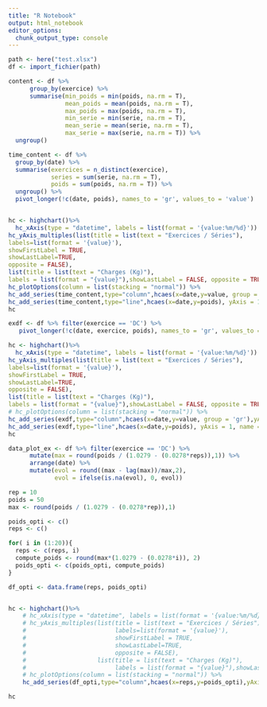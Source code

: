 ```yaml
---
title: "R Notebook"
output: html_notebook
editor_options: 
  chunk_output_type: console
---
```


```r
path <- here("test.xlsx")
df <- import_fichier(path)


```

```r

content <- df %>%
      group_by(exercice) %>%
      summarise(min_poids = min(poids, na.rm = T),
                mean_poids = mean(poids, na.rm = T),
                max_poids = max(poids, na.rm = T),
                min_serie = min(serie, na.rm = T),
                mean_serie = mean(serie, na.rm = T),
                max_serie = max(serie, na.rm = T)) %>% 
  ungroup()

```

```r

time_content <- df %>% 
  group_by(date) %>% 
  summarise(exercices = n_distinct(exercice),
            series = sum(serie, na.rm = T),
            poids = sum(poids, na.rm = T)) %>% 
  ungroup() %>% 
  pivot_longer(!c(date, poids), names_to = 'gr', values_to = 'value')


hc <- highchart()%>%
  hc_xAxis(type = "datetime", labels = list(format = '{value:%m/%d}')) %>%
hc_yAxis_multiples(list(title = list(text = "Exercices / Séries"),
labels=list(format = '{value}'),
showFirstLabel = TRUE,
showLastLabel=TRUE,
opposite = FALSE),
list(title = list(text = "Charges (Kg)"),
labels = list(format = "{value}"),showLastLabel = FALSE, opposite = TRUE)) %>%
hc_plotOptions(column = list(stacking = "normal")) %>%
hc_add_series(time_content,type="column",hcaes(x=date,y=value, group = 'gr'),yAxis=0) %>%
hc_add_series(time_content,type="line",hcaes(x=date,y=poids), yAxis = 1, name = 'Charge')
hc

```


```r

exdf <- df %>% filter(exercice == 'DC') %>% 
   pivot_longer(!c(date, exercice, poids), names_to = 'gr', values_to = 'value')

hc <- highchart()%>%
  hc_xAxis(type = "datetime", labels = list(format = '{value:%m/%d}')) %>%
hc_yAxis_multiples(list(title = list(text = "Exercices / Séries"),
labels=list(format = '{value}'),
showFirstLabel = TRUE,
showLastLabel=TRUE,
opposite = FALSE),
list(title = list(text = "Charges (Kg)"),
labels = list(format = "{value}"),showLastLabel = FALSE, opposite = TRUE)) %>%
# hc_plotOptions(column = list(stacking = "normal")) %>%
hc_add_series(exdf,type="column",hcaes(x=date,y=value, group = 'gr'),yAxis=0) %>%
hc_add_series(exdf,type="line",hcaes(x=date,y=poids), yAxis = 1, name = 'Charge')
hc
```

```r

data_plot_ex <- df %>% filter(exercice == 'DC') %>% 
      mutate(max = round(poids / (1.0279 - (0.0278*reps)),1)) %>%
      arrange(date) %>%
      mutate(evol = round((max - lag(max))/max,2),
             evol = ifelse(is.na(evol), 0, evol))

```

```r

rep = 10
poids = 50
max <- round(poids / (1.0279 - (0.0278*rep)),1)

poids_opti <- c()
reps <- c()

for( i in (1:20)){
  reps <- c(reps, i)
  compute_poids <- round(max*(1.0279 - (0.0278*i)), 2)
  poids_opti <- c(poids_opti, compute_poids)
}

df_opti <- data.frame(reps, poids_opti)


hc <- highchart()%>%
    # hc_xAxis(type = "datetime", labels = list(format = '{value:%m/%d}')) %>%
    # hc_yAxis_multiples(list(title = list(text = "Exercices / Séries"),
    #                         labels=list(format = '{value}'),
    #                         showFirstLabel = TRUE,
    #                         showLastLabel=TRUE,
    #                         opposite = FALSE),
    #                    list(title = list(text = "Charges (Kg)"),
    #                         labels = list(format = "{value}"),showLastLabel = FALSE, opposite = TRUE)) %>%
    # hc_plotOptions(column = list(stacking = "normal")) %>%
    hc_add_series(df_opti,type="column",hcaes(x=reps,y=poids_opti),yAxis=0)

hc

```


